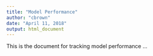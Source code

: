 ---
title: "Model Performance"
author: "cbrown"
date: "April 11, 2018"
output: html_document
---

This is the document for tracking model performance ...

